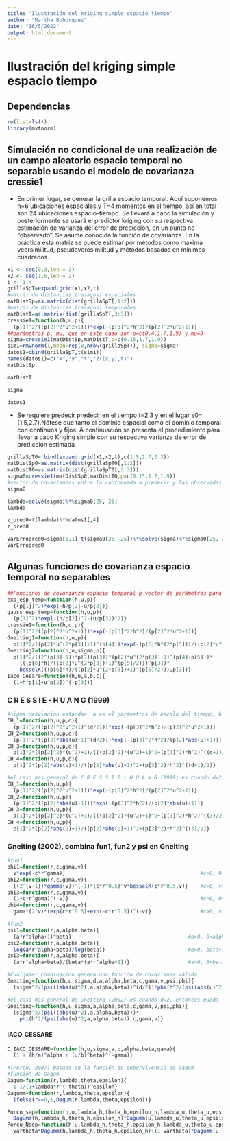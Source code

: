```yaml
---
title: "Ilustración del kriging simple espacio tiempo"
author: "Martha Bohorquez"
date: "16/5/2022"
output: html_document
---
```


# Ilustración del kriging simple espacio tiempo

## Dependencias

```r
rm(list=ls())
library(mvtnorm)
```


## Simulación no condicional de una realización de un campo aleatorio espacio temporal no separable usando el modelo de covarianza cressie1

- En primer lugar, se generar la grilla espacio temporal. Aquí suponemos n=6 ubicaciones espaciales y T=4 momentos en el tiempo, así en total son 24 ubicaciones espacio-tiempo. Se llevará a cabo la simulación y posteriormente se usará el predictor kriging con su respectiva estimación de varianza del error de predicción, en un punto no “observado”. Se asume conocida la función de covarianza. En la práctica esta matriz se puede estimar por métodos como maxima veorsimilitud, pseudoverosimilitud y métodos basados en mínimos cuadrados.

```r
x1 <- seq(0,3,len = 3)
x2 <- seq(1,6,len = 2)
t <- 1:4
grillaSpT=expand.grid(x1,x2,t)
#matriz de distancias (rezagos) espaciales
matDistSp=as.matrix(dist(grillaSpT[,1:2]))
#matriz de distancias (rezagos) temporales
matDistT=as.matrix(dist(grillaSpT[,3:3]))
cressie1=function(h,u,p){
  (p[1]^2/((p[2]^2*u^2+1)))*exp(-(p[3]^2*h^2)/(p[2]^2*u^2+1))}
##parámetros p, mu, que en este caso son p=c(0.4,1.7,1.9) y mu=0
sigma=cressie1(matDistSp,matDistT,p=c(0.15,1.7,1.9))
sim1=rmvnorm(1,mean=rep(0,nrow(grillaSpT)), sigma=sigma)
datos1=cbind(grillaSpT,t(sim1))
names(datos1)=c("x","y","t","z((x,y),t)")
matDistSp
```

```r
matDistT
```

```r
sigma
```

```r
datos1
```

- Se requiere predecir predecir en el tiempo t=2.3 y en el lugar s0=(1.5,2.7).Nótese que tanto el dominio espacial como el dominio temporal con continuos y fijos. A continuación se presenta el procedimiento para llevar a cabo Kriging simple con su respectiva varianza de error de predicción estimada

```r
grillaSpT0=rbind(expand.grid(x1,x2,t),c(1.5,2.7,2.3))
matDistSp0=as.matrix(dist(grillaSpT0[,1:2]))
matDistT0=as.matrix(dist(grillaSpT0[,3:3]))
sigma0=cressie1(matDistSp0,matDistT0,p=c(0.15,1.7,1.9))
#vector de covarianzas entre la coordenada a predecir y las observadas
sigma0
```

```r
lambda=solve(sigma)%*%sigma0[25,-25]
lambda
```

```r
z_pred0=t(lambda)%*%datos1[,4]
z_pred0
```

```r
VarErropred0=sigma[1,1]-t(sigma0[25,-25])%*%solve(sigma)%*%sigma0[25,-25]
VarErropred0
```

## Algunas funciones de covarianza espacio temporal no separables

```r
##Funciones de covarianza espacio temporal p vector de parámetros para cada modelo
exp_esp_temp=function(h,u,p){
  ((p[1])^2)*exp(-h/p[2]-u/p[3])}
gauss_esp_temp=function(h,u,p){
  (p[1]^2)*exp(-(h/p[2])^2-(u/p[3])^2)}
cressie1=function(h,u,p){
  (p[1]^2/((p[2]^2*u^2+1)))*exp(-(p[3]^2*h^2)/(p[2]^2*u^2+1))}
Gneiting1=function(h,u,p){
  p[1]^2/((p[2]*u^(2*p[3])+1)^(p[4]))*exp(-(p[6]*h^(2*p[5]))/((p[2]*u^(2*p[3])+1)^(p[4]*p[5])))}
Gneiting2=function(h,u,sigma,p){
  p[1]^2/((2^(p[3]-1))*p[7](p[3])*(p[2]*u^(2*p[3])+1)^(p[4]+p[5]))*
    (((p[6]*h)/((p[2]*u^(2*p[3])+1)^(p[5]/2)))^p[3])*
    besselK(((p[6]*h)/((p[2]*u^(2*p[3])+1)^(p[5]/2))),p[3])}
Iaco_Cesare=function(h,u,a,b,c){
  (1+h^p[1]+u^p[2])^(-p[3])}
```

### C R E S S I E - H U A N G (1999)

```r
#sigma:desviacion estandar, a es el parámetros de escala del tiempo, b es el parámetros de escala del espacio, d es la dimensión espacial; a,b positivos
CH_1=function(h,u,p,d){
  (p[1]^2/((p[2]^2*u^2+1)^(d/2)))*exp(-(p[3]^2*h^2)/(p[2]^2*u^2+1))}
CH_2=function(h,u,p,d){
  (p[1]^2/((p[2]*abs(u)+1)^(d/2)))*exp(-(p[3]^2*h^2)/(p[2]*abs(u)+1))}
CH_3=function(h,u,p,d){
  p[1]^2*((p[2]^2)*(u^2)+1)/(((p[2]^2)*(u^2)+1)^2+(p[3]^2)*h^2)^((d+1)/2)}
CH_4=function(h,u,p,d){
  p[1]^2*(p[2]*abs(u)+1)/((p[2]*abs(u)+1)^2+(p[3]^2)*h^2)^((d+1)/2)}

#el caso mas general de C R E S S I E - H U A N G (1999) es cuando d=2, entonces queda
CH_1=function(h,u,p){
  (p[1]^2/((p[2]^2*u^2+1)))*exp(-(p[3]^2*h^2)/(p[2]^2*u^2+1))}
CH_2=function(h,u,p){
  (p[1]^2/((p[2]*abs(u)+1)))*exp(-(p[3]^2*h^2)/(p[2]*abs(u)+1))}
CH_3=function(h,u,p){
  p[1]^2*((p[2]^2)*(u^2)+1)/(((p[2]^2)*(u^2)+1)^2+(p[3]^2)*h^2)^((3)/2)}
CH_4=function(h,u,p){
  p[1]^2*(p[2]*abs(u)+1)/((p[2]*abs(u)+1)^2+(p[3]^2)*h^2)^((3)/2)}
```

### Gneiting (2002), combina fun1, fun2 y psi en Gneiting

```r
#fun1
phi1=function(r,c,gama,v){
  v*exp(-c*r^gama)}                                            #c>0, 0<gama<=1, siempre v=1
phi2=function(r,c,gama,v){
  ((2^(v-1))*gamma(v))^(-1)*(c*r^0.5)^v*besselK(c*r^0.5,v)}    #c>0, v>0
phi3=function(r,c,gama,v){
  (1+c*r^gama)^(-v)}                                           #c>0, 0<gama<=1, v>0
phi4=function(r,c,gama,v){
  gama*(2^v)*(exp(c*r^0.5)+exp(-c*r^0.5))^(-v)}                #c>0, v>0, siempre gama=1

#fun2
psi1=function(r,a,alpha,beta){
  (a*r^alpha+1)^beta}                                      #a>0, 0<alpha<=1, 0<=beta<=1
psi2=function(r,a,alpha,beta){
  log(a*r^alpha+beta)/log(beta)}                           #a>0, beta>1,  0<alpha<=1
psi3=function(r,a,alpha,beta){
  (a*r^alpha+beta)/(beta*(a*r^alpha+1))}                   #a>0, 0<beta<=1   0<alpha<=1  

#Cualquier combinación genera una función de covarianza válida
Gneiting=function(h,u,sigma,d,a,alpha,beta,c,gama,v,psi,phi){
  (sigma^2/(psi((abs(u)^2),a,alpha,beta))^(d/2))*phi(h^2/(psi(abs(u)^2,a,alpha,beta)),c,gama,v)}

#el caso mas general de Gneiting (2002) es cuando d=2, entonces queda
Gneiting=function(h,u,sigma,a,alpha,beta,c,gama,v,psi,phi){
  (sigma^2/(psi((abs(u)^2),a,alpha,beta)))*
    phi(h^2/(psi(abs(u)^2,a,alpha,beta)),c,gama,v)}
```


#### IACO_CESSARE
```r
C_IACO_CESSARE=function(h,u,sigma,a,b,alpha,beta,gama){
  (1 + (h/a)^alpha + (u/b)^beta)^(-gama)}
```

```r
#(Porcu, 2007) Basado en la función de supervivencia de Dagum 
#función de Dagum
Dagum=function(r,lambda,theta,epsilon){
  1-1/(1+lambda*r^(-theta))^epsilon}                                                                                     #lamdba, theta in (0,7), epsilon in (0,7)
Dagumm=function(r,lambda,theta,epsilon){
  ifelse(r==0,1,Dagum(r,lambda,theta,epsilon))}

Porcu_sep=function(h,u,lambda_h,theta_h,epsilon_h,lambda_u,theta_u,epsilon_u){
  Dagumm(h,lambda_h,theta_h,epsilon_h)*Dagumm(u,lambda_u,theta_u,epsilon_u)}      
Porcu_Nsep=function(h,u,lambda_h,theta_h,epsilon_h,lambda_u,theta_u,epsilon_u,vartheta){
  vartheta*Dagumm(h,lambda_h,theta_h,epsilon_h)+(1-vartheta)*Dagumm(u,lambda_u,theta_u,epsilon_u)}
```









